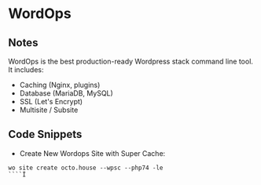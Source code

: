 # WordOps

## Notes
WordOps is the best production-ready Wordpress stack command line tool. It includes:

- Caching (Nginx, plugins)
- Database (MariaDB, MySQL)
- SSL (Let's Encrypt)
- Multisite / Subsite

## Code Snippets

- Create New Wordops Site with Super Cache:
````
wo site create octo.house --wpsc --php74 -le
````Ï